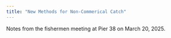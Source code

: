 ```yaml
---
title: "New Methods for Non-Commerical Catch"
---
```

Notes from the fishermen meeting at Pier 38 on March 20, 2025.   